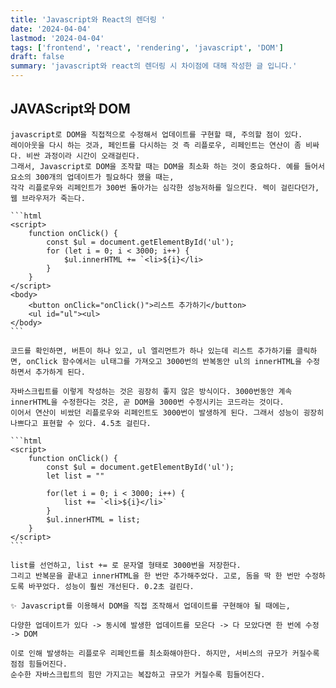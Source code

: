 ```yaml
---
title: 'Javascript와 React의 렌더링 '
date: '2024-04-04'
lastmod: '2024-04-04'
tags: ['frontend', 'react', 'rendering', 'javascript', 'DOM']
draft: false
summary: 'javascript와 react의 렌더링 시 차이점에 대해 작성한 글 입니다.'
---
```


## JAVAScript와 DOM

    javascript로 DOM을 직접적으로 수정해서 업데이트를 구현할 때, 주의할 점이 있다.
    레이아웃을 다시 하는 것과, 페인트를 다시하는 것 즉 리플로우, 리페인트는 연산이 좀 비싸다. 비싼 과정이라 시간이 오래걸린다.
    그래서, Javascript로 DOM을 조작할 때는 DOM을 최소화 하는 것이 중요하다. 예를 들어서 요소의 300개의 업데이트가 필요하다 했을 때는,
    각각 리플로우와 리페인트가 300번 돌아가는 심각한 성능저하를 일으킨다. 렉이 걸린다던가, 웹 브라우저가 죽는다.

    ```html
    <script>
        function onClick() {
            const $ul = document.getElementById('ul');
            for (let i = 0; i < 3000; i++) {
                $ul.innerHTML += `<li>${i}</li>
            }
        }
    </script>
    <body>
        <button onClick="onClick()">리스트 추가하기</button>
        <ul id="ul"><ul>
    </body>
    ```

    코드를 확인하면, 버튼이 하나 있고, ul 엘리먼트가 하나 있는데 리스트 추가하기를 클릭하면, onClick 함수에서는 ul태그를 가져오고 3000번의 반복동안 ul의 innerHTML을 수정하면서 추가하게 된다.

    자바스크립트를 이렇게 작성하는 것은 굉장히 좋지 않은 방식이다. 3000번동안 계속 innerHTML을 수정한다는 것은, 곧 DOM을 3000번 수정시키는 코드라는 것이다.
    이어서 연산이 비쌌던 리플로우와 리페인트도 3000번이 발생하게 된다. 그래서 성능이 굉장히 나쁘다고 표현할 수 있다. 4.5초 걸린다.

    ```html
    <script>
        function onClick() {
            const $ul = document.getElementById('ul');
            let list = ""

            for(let i = 0; i < 3000; i++) {
                list += `<li>${i}</li>`
            }
            $ul.innerHTML = list;
        }
    </script>
    ```
    
    list를 선언하고, list += 로 문자열 형태로 3000번을 저장한다.
    그리고 반복문을 끝내고 innerHTML을 한 번만 추가해주었다. 고로, 돔을 딱 한 번만 수정하도록 바꾸었다. 성능이 훨씬 개선된다. 0.2초 걸린다.

    ✨ Javascript를 이용해서 DOM을 직접 조작해서 업데이트를 구현해야 될 때에는,

    다양한 업데이트가 있다 -> 동시에 발생한 업데이트를 모은다 -> 다 모았다면 한 번에 수정 -> DOM
    
    이로 인해 발생하는 리플로우 리페인트를 최소화해야한다. 하지만, 서비스의 규모가 커질수록 점점 힘들어진다.
    순수한 자바스크립트의 힘만 가지고는 복잡하고 규모가 커질수록 힘들어진다. 
